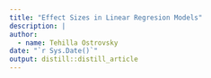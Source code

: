 ```yaml
---
title: "Effect Sizes in Linear Regresion Models"
description: |
author:
  - name: Tehilla Ostrovsky
date: "`r Sys.Date()`"
output: distill::distill_article
---
```




